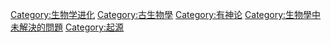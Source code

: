 {{catmore}}

[[Category:生物学进化|Category:生物学进化]]
[[Category:古生物學|Category:古生物學]]
[[Category:有神论|Category:有神论]]
[[Category:生物學中未解決的問題|Category:生物學中未解決的問題]]
[[Category:起源|Category:起源]]
